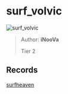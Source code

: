 
# surf_volvic

![surf_volvic](https://raw.githubusercontent.com/Sayt123/SurfMapPics/Maps-and-bonuses/csgo/surf_volvic.jpg)

> Author: **iNooVa**
>
> Tier 2

## Records

[surfheaven](https://surfheaven.eu/map/surf_volvic)
